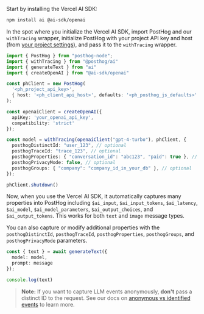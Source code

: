 Start by installing the Vercel AI SDK:

```bash
npm install ai @ai-sdk/openai
```

In the spot where you initialize the Vercel AI SDK, import PostHog and our `withTracing` wrapper, initialize PostHog with your project API key and host (from [your project settings](https://us.posthog.com/settings/project)), and pass it to the `withTracing` wrapper.

```ts
import { PostHog } from "posthog-node";
import { withTracing } from "@posthog/ai"
import { generateText } from "ai"
import { createOpenAI } from "@ai-sdk/openai"

const phClient = new PostHog(
  '<ph_project_api_key>',
  { host: '<ph_client_api_host>', defaults: '<ph_posthog_js_defaults>' }
);

const openaiClient = createOpenAI({
  apiKey: 'your_openai_api_key',
  compatibility: 'strict'
});

const model = withTracing(openaiClient("gpt-4-turbo"), phClient, {
  posthogDistinctId: "user_123", // optional
  posthogTraceId: "trace_123", // optional
  posthogProperties: { "conversation_id": "abc123", "paid": true }, // optional
  posthogPrivacyMode: false, // optional
  posthogGroups: { "company": "company_id_in_your_db" }, // optional
});

phClient.shutdown()
``` 

Now, when you use the Vercel AI SDK, it automatically captures many properties into PostHog including `$ai_input`, `$ai_input_tokens`, `$ai_latency`, `$ai_model`, `$ai_model_parameters`, `$ai_output_choices`, and `$ai_output_tokens`. This works for both `text` and `image` message types.

You can also capture or modify additional properties with the `posthogDistinctId`, `posthogTraceId`, `posthogProperties`, `posthogGroups`, and `posthogPrivacyMode` parameters.

```ts
const { text } = await generateText({
  model: model,
  prompt: message
});

console.log(text)
```

> **Note:** If you want to capture LLM events anonymously, **don't** pass a distinct ID to the request. See our docs on [anonymous vs identified events](/docs/data/anonymous-vs-identified-events) to learn more. 

